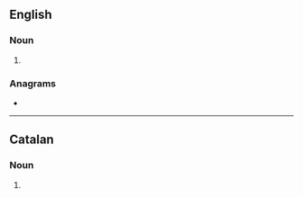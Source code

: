 ==English==

===Noun===
{{head|en|noun form}}

# {{plural of|en|salmon}}

===Anagrams===
* {{anagrams|en|a=almnoss|Lamsons|Malsons}}

----

==Catalan==

===Noun===
{{head|ca|noun form}}

# {{plural of|ca|salmó}}